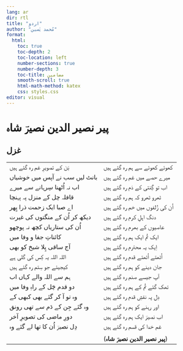 ```yaml
---
lang: ar
dir: rtl
title: "اردو"
author: "مُحمد یٰسین"
format:
  html:
    toc: true
    toc-depth: 2
    toc-location: left
    number-sections: true
    number-depth: 3
    toc-title: مضامین
    smooth-scroll: true
    html-math-method: katex
    css: styles.css
editor: visual
---
```


```{=html}
<style>
td, th {
border: none!important;}
    </style>
```

# پیر نصیر الدین نصیرؔ شاہ

## غزل

|                               |                               |
|-------------------------------|-------------------------------|
| بَن کے تصویرِ غم رہ گئے ہیں     | کھوئے کھوئے سے ہم رہ گئے ہیں  |
| بانٹ لیں سب نے آپس میں خوشیاں | میرے حصے میں غم رہ گئے ہیں    |
| اب نہ اُٹھنا سِرہانے سے میرے    | اب تو گِنتی کے دَم رہ گئے ہیں   |
| قافلہ چل کے منزل پہ پہنچا     | ٹھرو ٹھرو کہ ہم رہ گئے ہیں    |
| اے صبا ایک زحمت ذرا پِھر       | اُن کی زُلفوں میں خم رہ گئے ہیں |
| دیکھ کر اُن کے منگتوں کی غیرت  | دنگ اہلِ کرم رہ گئے ہیں        |
| اُن کی ستاریاں کچھ نہ پوچھو    | عاصیوں کے بھرم رہ گئے ہیں     |
| کائناتِ جفا و وفا میں          | ایک تُم ایک ہم رہ گئے ہیں      |
| آج ساقی پِلا شیخ کو بھی        | اِیک یہ محترم رہ گئے ہیں       |
| اللہ اللہ یہ کِس کی گلی ہے     | اُٹھتے اُٹھتے قدم رہ گئے ہیں    |
| کیجیئے جو سِتم رہ گئے ہیں      | جان دینے کو ہم رہ گئے ہیں     |
| ہم سے اللہ والے کہاں اب       | آپ جیسے صنم رہ گئے ہیں        |
| دو قدم چَل کے راہِ وفا میں      | تھک گئے تُم کے ہم رہ گئے ہیں   |
| وہ تو آ کر گئے بھی کبھی کے    | دِل پہ نقشِ قدم رہ گئے ہیں      |
| وہ گئے جِن کے دَم سے تھی رونق   | اور رہنے کو ہم رہ گئے ہیں     |
| دورِ ماضی کی تصویرِ آخر         | اب نصیرؔ ایک ہم رہ گئے ہیں     |
| دِل نصیرؔ اُن کا تھا لے گئے وہ   | غم خدا کی قسم رہ گئے ہیں      |
|                               |                               |
|                               | (**پیر نصیر الدین نصیرؔ شاہ**) |
